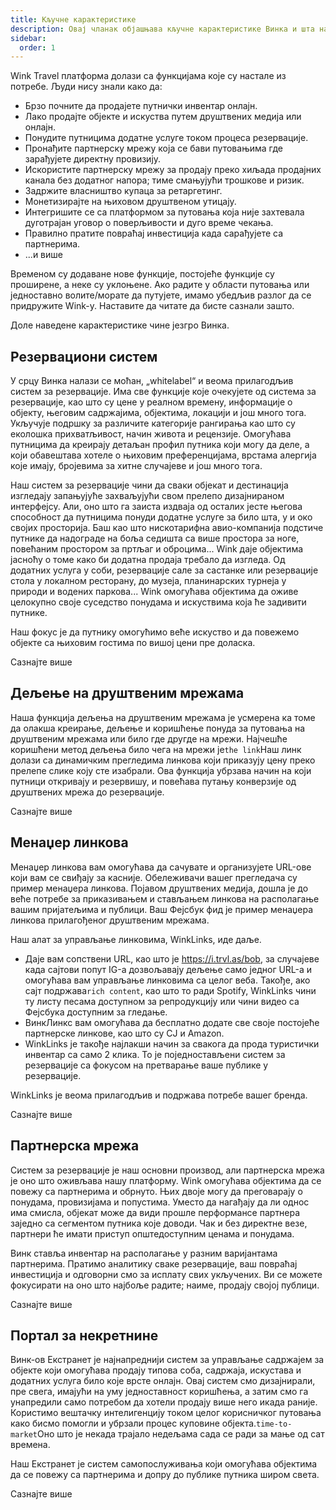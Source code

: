 ```yaml
---
title: Кључне карактеристике
description: Овај чланак објашњава кључне карактеристике Винка и шта нас чини посебним.
sidebar:
  order: 1
---
```


Wink Travel платформа долази са функцијама које су настале из потребе. Људи нису знали како да:

* Брзо почните да продајете путнички инвентар онлајн.
* Лако продајте објекте и искуства путем друштвених медија или онлајн.
* Понудите путницима додатне услуге током процеса резервације.
* Пронађите партнерску мрежу која се бави путовањима где зарађујете директну провизију.
* Искористите партнерску мрежу за продају преко хиљада продајних канала без додатног напора; тиме смањујући трошкове и ризик.
* Задржите власништво купаца за ретаргетинг.
* Монетизирајте на њиховом друштвеном утицају.
* Интегришите се са платформом за путовања која није захтевала дуготрајан уговор о поверљивости и дуго време чекања.
* Правилно пратите повраћај инвестиција када сарађујете са партнерима.
* ...и више

Временом су додаване нове функције, постојеће функције су проширене, а неке су уклоњене. Ако радите у области путовања или једноставно волите/морате да путујете, имамо убедљив разлог да се придружите Wink-у. Наставите да читате да бисте сазнали зашто.

Доле наведене карактеристике чине језгро Винка.

## Резервациони систем

У срцу Винка налази се моћан, „whitelabel“ и веома прилагодљив систем за резервације. Има све функције које очекујете од система за резервације, као што су цене у реалном времену, информације о објекту, његовим садржајима, објектима, локацији и још много тога. Укључује подршку за различите категорије рангирања као што су еколошка прихватљивост, начин живота и рецензије. Омогућава путницима да креирају детаљан профил путника који могу да деле, а који обавештава хотеле о њиховим преференцијама, врстама алергија које имају, бројевима за хитне случајеве и још много тога.

Наш систем за резервације чини да сваки објекат и дестинација изгледају запањујуће захваљујући свом прелепо дизајнираном интерфејсу. Али, оно што га заиста издваја од осталих јесте његова способност да путницима понуди додатне услуге за било шта, у и око својих просторија. Баш као што нискотарифна авио-компанија подстиче путнике да надограде на боља седишта са више простора за ноге, повећаним простором за пртљаг и оброцима... Wink даје објектима јасноћу о томе како би додатна продаја требало да изгледа. Од додатних услуга у соби, резервације сале за састанке или резервације стола у локалном ресторану, до музеја, планинарских турнеја у природи и водених паркова... Wink омогућава објектима да оживе целокупно своје суседство понудама и искуствима која ће задивити путнике.

Наш фокус је да путнику омогућимо веће искуство и да повежемо објекте са њиховим гостима по вишој цени пре доласка.

<LinkButton href="/booking-engine/in-a-nutshell">
  Сазнајте више
</LinkButton>


## Дељење на друштвеним мрежама

Наша функција дељења на друштвеним мрежама је усмерена ка томе да олакша креирање, дељење и коришћење понуда за путовања на друштвеним мрежама или било где другде на мрежи. Најчешће коришћени метод дељења било чега на мрежи је`the link`Наш линк долази са динамичким прегледима линкова који приказују цену преко прелепе слике коју сте изабрали. Ова функција убрзава начин на који путници откривају и резервишу, и повећава путању конверзије од друштвених мрежа до резервације.

<LinkButton href="/studio/shareable-links">
  Сазнајте више
</LinkButton>


## Менаџер линкова

Менаџер линкова вам омогућава да сачувате и организујете URL-ове који вам се свиђају за касније. Обележивачи вашег прегледача су пример менаџера линкова. Појавом друштвених медија, дошла је до веће потребе за приказивањем и стављањем линкова на располагање вашим пријатељима и публици. Ваш Фејсбук фид је пример менаџера линкова прилагођеног друштвеним мрежама.

Наш алат за управљање линковима, WinkLinks, иде даље.

* Даје вам сопствени URL, као што је https://i.trvl.as/bob, за случајеве када сајтови попут IG-а дозвољавају дељење само једног URL-а и омогућава вам управљање линковима са целог веба. Такође, ако сајт подржава`rich content`, као што то ради Spotify, WinkLinks чини ту листу песама доступном за репродукцију или чини видео са Фејсбука доступним за гледање.
* ВинкЛинкс вам омогућава да бесплатно додате све своје постојеће партнерске линкове, као што су CJ и Amazon.
* WinkLinks је такође најлакши начин за свакога да прода туристички инвентар са само 2 клика. То је поједностављени систем за резервације са фокусом на претварање ваше публике у резервације.

WinkLinks је веома прилагодљив и подржава потребе вашег бренда.

<LinkButton href="/link-manager/wink-links">
  Сазнајте више
</LinkButton>


## Партнерска мрежа

Систем за резервације је наш основни производ, али партнерска мрежа је оно што оживљава нашу платформу. Wink омогућава објектима да се повежу са партнерима и обрнуто. Њих двоје могу да преговарају о понудама, провизијама и попустима. Уместо да нагађају да ли однос има смисла, објекат може да види прошле перформансе партнера заједно са сегментом путника које доводи. Чак и без директне везе, партнери ће имати приступ општедоступним ценама и понудама.

Винк ставља инвентар на располагање у разним варијантама партнерима. Пратимо аналитику сваке резервације, ваш повраћај инвестиција и одговорни смо за исплату свих укључених. Ви се можете фокусирати на оно што најбоље радите; наиме, продају својој публици.

<LinkButton href="/studio/what-is-studio">
  Сазнајте више
</LinkButton>


## Портал за некретнине

Винк-ов Екстранет је најнапреднији систем за управљање садржајем за објекте који омогућава продају типова соба, садржаја, искустава и додатних услуга било које врсте онлајн. Овај систем смо дизајнирали, пре свега, имајући на уму једноставност коришћења, а затим смо га унапредили само потребом да хотели продају више него икада раније. Користимо вештачку интелигенцију током целог корисничког путовања како бисмо помогли и убрзали процес куповине објекта.`time-to-market`Оно што је некада трајало недељама сада се ради за мање од сат времена.

Наш Екстранет је систем самопослуживања који омогућава објектима да се повежу са партнерима и допру до публике путника широм света.

<LinkButton href="/extranet/what-is-extranet">
  Сазнајте више
</LinkButton>

